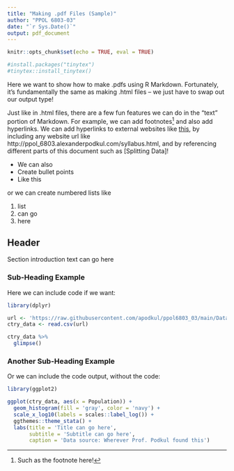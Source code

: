 ```yaml
---
title: "Making .pdf Files (Sample)"
author: "PPOL 6803-03"
date: "`r Sys.Date()`"
output: pdf_document
---
```


```r
knitr::opts_chunk$set(echo = TRUE, eval = TRUE)

#install.packages("tinytex")
#tinytex::install_tinytex()
```

Here we want to show how to make .pdfs using R Markdown. Fortunately, it's fundamentally the same as making .html files -- we just have to swap out our output type!  

Just like in .html files, there are a few fun features we can do in the "text" portion of Markdown. For example, we can add footnotes^[Such as the footnote here!] and also add hyperlinks. We can add hyperlinks to external websites like [this](www.google.com), by including any website url like http://ppol_6803.alexanderpodkul.com/syllabus.html, and by referencing different parts of this document such as [Splitting Data]! 

- We can also 
- Create bullet points
- Like this

or we can create numbered lists like

1. list
2. can go 
3. here


## Header 
Section introduction text can go here

### Sub-Heading Example

Here we can include code if we want:

```r
library(dplyr)

url <- 'https://raw.githubusercontent.com/apodkul/ppol6803_03/main/Data/life_expect.csv'
ctry_data <- read.csv(url)

ctry_data %>% 
  glimpse()

```

### Another Sub-Heading Example

Or we can include the code output, without the code: 

```r
library(ggplot2)

ggplot(ctry_data, aes(x = Population)) + 
  geom_histogram(fill = 'gray', color = 'navy') + 
  scale_x_log10(labels = scales::label_log()) + 
  ggthemes::theme_stata() + 
  labs(title = 'Title can go here', 
       subtitle = 'Subtitle can go here', 
       caption = 'Data source: Wherever Prof. Podkul found this')
```




